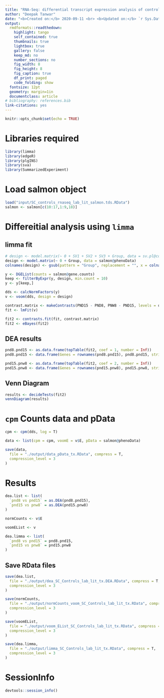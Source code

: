 ```yaml
---
title: "RNA-Seq: differential transcript expression analysis of controls (lab + literature)"
author: "Deepak Tanwar"
date: "<b>Created on:</b> 2020-09-11 <br> <b>Updated on:</b> `r Sys.Date()`"
output:
  rmdformats::readthedown:
    highlight: tango
    self_contained: true
    thumbnails: true
    lightbox: true
    gallery: false
    keep_md: no
    number_sections: no
    fig_width: 8
    fig_height: 8
    fig_caption: true
    df_print: paged
    code_folding: show
  fontsize: 12pt
  geometry: margin=1in
  documentclass: article
# bibliography: references.bib
link-citations: yes
---
```


```r
knitr::opts_chunk$set(echo = TRUE)
```

# Libraries required

```r
library(limma)
library(edgeR)
library(plgINS)
library(sva)
library(SummarizedExperiment)
```

# Load salmon object
```r
load("input/SC_controls_rnaseq_lab_lit_salmon.tds.RData")
salmon <- salmon[c(10:17,1:9,18)]
```

# Differeitial analysis using `limma`

## limma fit
```r
# design <- model.matrix(~ 0 + SV1 + SV2 + SV3 + Group, data = sv.pl@colData)
design <- model.matrix(~ 0 + Group, data = salmon@phenoData)
colnames(design) <- gsub(pattern = "Group", replacement = "", x = colnames(design))

y <- DGEList(counts = salmon@gene.counts)
keep <- filterByExpr(y, design, min.count = 10)
y <- y[keep,]

dds <- calcNormFactors(y)
v <- voom(dds, design = design)

contrast.matrix <- makeContrasts(PND15 - PND8, PNW8 - PND15, levels = design)
fit <- lmFit(v)

fit2 <- contrasts.fit(fit, contrast.matrix)
fit2 <- eBayes(fit2)
```

## DEA results
```r
pnd8.pnd15 <- as.data.frame(topTable(fit2, coef = 1, number = Inf))
pnd8.pnd15 <- data.frame(Genes = rownames(pnd8.pnd15), pnd8.pnd15, stringsAsFactors = F)

pnd15.pnw8 <- as.data.frame(topTable(fit2, coef = 2, number = Inf))
pnd15.pnw8 <- data.frame(Genes = rownames(pnd15.pnw8), pnd15.pnw8, stringsAsFactors = F)
```

## Venn Diagram
```r
results <- decideTests(fit2)
vennDiagram(results)
```

# `cpm` Counts data and pData

```r
cpm <- cpm(dds, log = T)

data <- list(cpm = cpm, voomE = v$E, pData = salmon@phenoData)

save(data,
  file = "./output/data_pData_tx.RData", compress = T,
  compression_level = 3
)
```

# Results
```r
dea.list <- list(
  `pnd8 vs pnd15` = as.DEA(pnd8.pnd15),
  `pnd15 vs pnw8` = as.DEA(pnd15.pnw8)
)

normCounts <- v$E

voomEList <- v

dea.limma <- list(
  `pnd8 vs pnd15` = pnd8.pnd15,
  `pnd15 vs pnw8` = pnd15.pnw8
)
```


## Save RData files
```r
save(dea.list,
  file = "./output/dea_SC_Controls_lab_lit_tx.DEA.RData", compress = T,
  compression_level = 3
)

save(normCounts,
  file = "./output/normCounts_voom_SC_Controls_lab_lit_tx.RData", compress = T,
  compression_level = 3
)

save(voomEList,
  file = "./output/voom_EList_SC_Controls_lab_lit_tx.RData", compress = T,
  compression_level = 3
)

save(dea.limma,
  file = "./output/limma_SC_Controls_lab_lit_tx.RData", compress = T,
  compression_level = 3
)
```

# SessionInfo
```r
devtools::session_info()
```